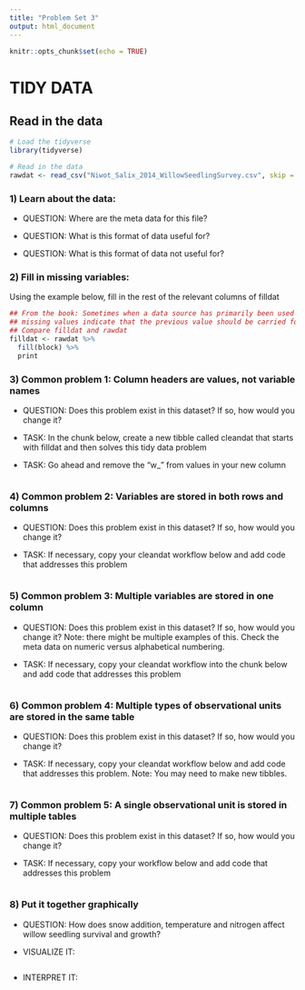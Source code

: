 ```yaml
---
title: "Problem Set 3"
output: html_document
---
```


```r
knitr::opts_chunk$set(echo = TRUE)
```


# TIDY DATA

## Read in the data 

```r
# Load the tidyverse
library(tidyverse)

# Read in the data
rawdat <- read_csv("Niwot_Salix_2014_WillowSeedlingSurvey.csv", skip = 10)

```

### 1) Learn about the data:
- QUESTION: Where are the meta data for this file?  

- QUESTION: What is this format of data useful for?  

- QUESTION: What is this format of data not useful for?   


### 2) Fill in missing variables:
Using the example below, fill in the rest of the relevant columns of filldat
```r
## From the book: Sometimes when a data source has primarily been used for data entry, 
## missing values indicate that the previous value should be carried forward:
## Compare filldat and rawdat
filldat <- rawdat %>%
  fill(block) %>%
  print

```

### 3) Common problem 1: Column headers are values, not variable names

- QUESTION: Does this problem exist in this dataset? If so, how would you change it?

- TASK: In the chunk below, create a new tibble called cleandat that starts with filldat and then solves this tidy data problem

- TASK: Go ahead and remove the "w_" from values in your new column


```r

```


### 4) Common problem 2: Variables are stored in both rows and columns

- QUESTION: Does this problem exist in this dataset? If so, how would you change it?


- TASK: If necessary, copy your cleandat workflow below and add code that addresses this problem

```r

```



### 5) Common problem 3: Multiple variables are stored in one column 

- QUESTION: Does this problem exist in this dataset? If so, how would you change it? Note: there might be multiple examples of this. Check the meta data on numeric versus alphabetical numbering.

- TASK: If necessary, copy your cleandat workflow into the chunk below and add code that addresses this problem

```r

```


### 6) Common problem 4: Multiple types of observational units are stored in the same table

- QUESTION: Does this problem exist in this dataset? If so, how would you change it?  


- TASK: If necessary, copy your cleandat workflow below and add code that addresses this problem. Note: You may need to make new tibbles.

```r

```

### 7) Common problem 5: A single observational unit is stored in multiple tables

- QUESTION: Does this problem exist in this dataset? If so, how would you change it?


- TASK: If necessary, copy your workflow below and add code that addresses this problem

```r

```

### 8) Put it together graphically

- QUESTION: How does snow addition, temperature and nitrogen affect willow seedling survival and growth?

- VISUALIZE IT:  

```r

```

- INTERPRET IT:


